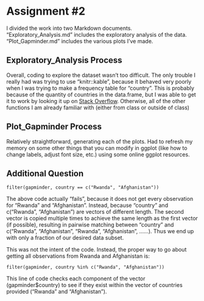 # Assignment #2
I divided the work into two Markdown documents. "Exploratory_Analysis.md" includes the exploratory analysis of the data. "Plot_Gapminder.md" includes the various plots I've made.

## Exploratory_Analysis Process

Overall, coding to explore the dataset wasn't too difficult. The only trouble I really had was trying to use "knitr::kable", because it behaved very poorly when I was trying to make a frequency table for "country". This is probably because of the quantity of countries in the data.frame, but I was able to get it to work by looking it up on [Stack Overflow](https://stackoverflow.com/questions/31007915/print-a-frequency-table-of-a-factor-with-kable-in-rmarkdown). Otherwise, all of the other functions I am already familiar with (either from class or outside of class)

## Plot_Gapminder Process

Relatively straightforward, generating each of the plots. Had to refresh my memory on some other things that you can modify in ggplot (like how to change labels, adjust font size, etc.) using some online ggplot resources.

## Additional Question

    filter(gapminder, country == c("Rwanda", "Afghanistan"))

The above code actually "fails", because it does not get every observation for "Rwanda" and "Afghanistan". Instead, because "country" and c("Rwanda", "Afghanistan") are vectors of different length. The second vector is copied multiple times to achieve the same length as the first vector (if possible), resulting in pairwise matching between "country" and c("Rwanda", "Afghanistan", "Rwanda", "Afghanistan", ......). Thus we end up with only a fraction of our desired data subset.

This was not the intent of the code. Instead, the proper way to go about getting all observations from Rwanda and Afghanistan is:

    filter(gapminder, country %in% c("Rwanda", "Afghanistan"))

This line of code checks each component of the vector (gapminder$country) to see if they exist within the vector of countries provided ("Rwanda" and "Afghanistan").


